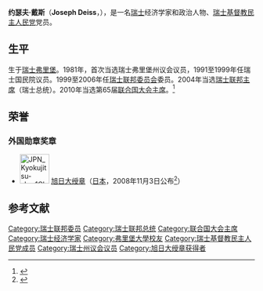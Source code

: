 {{Infobox Officeholder
| name               =约瑟夫·戴斯
| native_name        =Joseph Deiss
| image              = -Joseph Deiss - World Economic Forum Annual Meeting Davos 2004-2.jpg
| imagesize          = 200px
| order              =
| office             = [[联合国大会主席|联合国大会主席]]
| term_start         = 2010年9月14日
| term_end           = 2011年9月14日
| predecessor        = [[阿里·阿卜杜萨拉姆·图里基|阿里·阿卜杜萨拉姆·图里基]]
| successor          = [[纳西尔·阿卜杜勒阿齐兹·纳赛尔|纳西尔·阿卜杜勒阿齐兹·纳赛尔]]
| office3            = [[瑞士联邦主席|瑞士联邦主席]]
| term_start3        = 2004年1月1日
| term_end3          = 2004年12月31日
| predecessor3       = [[帕斯卡尔·库什潘|帕斯卡尔·库什潘]]
| successor3         = [[萨缪尔·施密德|萨缪尔·施密德]]
| birth_date         = {{birth date and age|1946|01|18}}
| birth_place        = {{瑞士}}[[弗里堡|弗里堡]]
| nationality        = {{瑞士}}
| party              = [[瑞士基督教民主人民党|瑞士基督教民主人民党]]
| profession         =经济学家
| spouse             =
|}}
'''约瑟夫·戴斯'''（'''Joseph Deiss'''，{{bd|1946年|1月18日|}}），是一名[[瑞士|瑞士]]经济学家和政治人物、[[瑞士基督教民主人民党|瑞士基督教民主人民党]]党员。

== 生平 ==
生于[[瑞士|瑞士]][[弗里堡|弗里堡]]。1981年，首次当选瑞士弗里堡州议会议员，1991至1999年任瑞士国民院议员。1999至2006年任[[瑞士联邦委员会|瑞士联邦委员会]]委员。2004年当选[[瑞士联邦主席|瑞士联邦主席]]（瑞士总统）。2010年当选第65届[[联合国大会主席|联合国大会主席]]。<ref>{{Cite web |url=http://www.un.org/zh/ga/president/65/about |title=约瑟夫·戴斯先生传记 |access-date=2016-09-04 |archive-date=2020-12-03 |archive-url=https://web.archive.org/web/20201203182746/https://www.un.org/zh/ga/president/65/about/ |dead-url=no }}</ref>

==荣誉==
===外国勋章奖章===
* [[File:JPN_Kyokujitsu-sho_1Class_BAR.svg|60px]] [[旭日大绶章|旭日大绶章]]（[[日本|日本]]，2008年11月3日公布<ref>{{ja}}{{cite web |url=https://www.mofa.go.jp/mofaj/gaiko/protocol/pdfs/h20_au.pdf |title=平成20年秋の外国人叙勲受章者名簿 |publisher=[[内阁府|内阁府]] |date=2008-11-03 |accessdate=2022-05-07 |deadurl=no |archiveurl=https://web.archive.org/web/20210514102133/https://www.mofa.go.jp/mofaj/gaiko/protocol/pdfs/h20_au.pdf |archivedate=2021-05-14}}</ref>）

== 参考文献 ==
{{reflist}}

{{commons category|Joseph Deiss}}
{{Authority control}}
{{DEFAULTSORT:Deiss, Joseph}}
[[Category:瑞士联邦委员|Category:瑞士联邦委员]]
[[Category:瑞士联邦总统|Category:瑞士联邦总统]]
[[Category:联合国大会主席|Category:联合国大会主席]]
[[Category:瑞士经济学家|Category:瑞士经济学家]]
[[Category:弗里堡大學校友|Category:弗里堡大學校友]]
[[Category:瑞士基督教民主人民党成员|Category:瑞士基督教民主人民党成员]]
[[Category:瑞士州议会议员|Category:瑞士州议会议员]]
[[Category:旭日大绶章获得者|Category:旭日大绶章获得者]]
